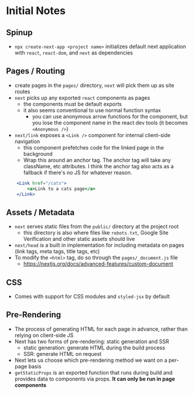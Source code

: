 # Initial Notes

## Spinup

- `npx create-next-app <project name>` initializes default next application with `react`, `react-dom`, and `next` as dependencies

## Pages / Routing

- create pages in the `pages/` directory, `next` will pick them up as site routes
- `next` picks up any exported `react` components as pages
	- the components must be default exports
	- it also seems conventional to use normal function syntax
		- you can use anonymous arrow functions for the component, but you lose the component name in the react dev tools (it becomes `<Anonymous />`)
- `next/link` exposes a `<Link />` component for internal client-side navigation
	- this component prefetches code for the linked page in the background
	- Wrap this around an anchor tag. The anchor tag will take any className, etc attributes. I think the anchor tag also acts as a fallback if there's no JS for whatever reason.
```jsx
	<Link href="/cats">
		<a>Link to a cats page</a>
	</Link>
```

## Assets / Metadata

- `next` serves static files from the `public/` directory at the project root
	- this directory is also where files like `robots.txt`, Google Site Verification and other static assets should live
- `next/head` is a built in implementation for including metadata on pages (link tags, meta tags, title tags, etc)
- To modify the `<html>` tag, do so through the `pages/_document.js` file
	- https://nextjs.org/docs/advanced-features/custom-document

## CSS

- Comes with support for CSS modules and `styled-jsx` by default

## Pre-Rendering

- The process of generating HTML for each page in advance, rather than relying on client-side JS
- Next has two forms of pre-rendering: static generation and SSR
	- static generation: generate HTML during the build process
	- SSR: generate HTML on request
- Next lets us choose which pre-rendering method we want on a per-page basis
- `getStaticProps` is an exported function that runs during build and provides data to components via props. **It can only be run in page components**

 
